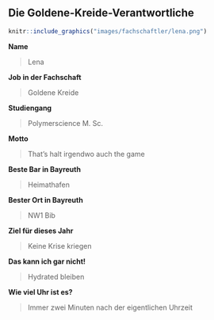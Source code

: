 ## Die Goldene-Kreide-Verantwortliche {#fachschaftler-fachschaftlerinnen-nikofete}

```{r, echo=FALSE, out.width="500pt"}
knitr::include_graphics("images/fachschaftler/lena.png")
```

**Name**

> Lena

**Job in der Fachschaft**

> Goldene Kreide

**Studiengang**

> Polymerscience M. Sc.

**Motto**

> That's halt irgendwo auch the game

**Beste Bar in Bayreuth**

> Heimathafen

**Bester Ort in Bayreuth**

> NW1 Bib

**Ziel für dieses Jahr**

> Keine Krise kriegen

**Das kann ich gar nicht!**

> Hydrated bleiben

**Wie viel Uhr ist es?**

> Immer zwei Minuten nach der eigentlichen Uhrzeit